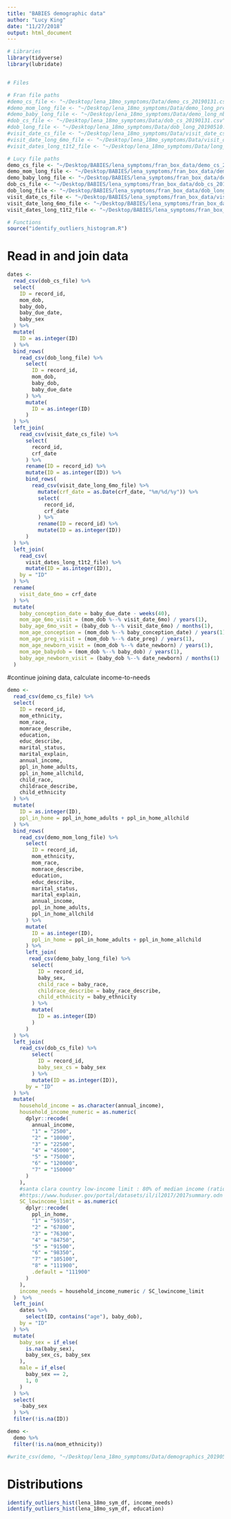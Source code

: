 ```yaml
---
title: "BABIES demographic data"
author: "Lucy King"
date: "11/27/2018"
output: html_document
---
```


```r
# Libraries
library(tidyverse)
library(lubridate)


# Files

# Fran file paths
#demo_cs_file <- "~/Desktop/lena_18mo_symptoms/Data/demo_cs_20190131.csv"
#demo_mom_long_file <- "~/Desktop/lena_18mo_symptoms/Data/demo_long_preg_20190131.csv"
#demo_baby_long_file <- "~/Desktop/lena_18mo_symptoms/Data/demo_long_nb_20190510.csv"
#dob_cs_file <- "~/Desktop/lena_18mo_symptoms/Data/dob_cs_20190131.csv"
#dob_long_file <- "~/Desktop/lena_18mo_symptoms/Data/dob_long_20190510.csv"
#visit_date_cs_file <- "~/Desktop/lena_18mo_symptoms/Data/visit_date_cs_20190131.csv"
#visit_date_long_6mo_file <- "~/Desktop/lena_18mo_symptoms/Data/visit_date_long_6mo_20190510.csv"
#visit_dates_long_t1t2_file <- "~/Desktop/lena_18mo_symptoms/Data/long_t1t2_dates_20190510.csv"

# Lucy file paths
demo_cs_file <- "~/Desktop/BABIES/lena_symptoms/fran_box_data/demo_cs_20190131.csv"
demo_mom_long_file <- "~/Desktop/BABIES/lena_symptoms/fran_box_data/demo_long_preg_20190131.csv"
demo_baby_long_file <- "~/Desktop/BABIES/lena_symptoms/fran_box_data/demo_long_nb_20190510.csv"
dob_cs_file <- "~/Desktop/BABIES/lena_symptoms/fran_box_data/dob_cs_20190131.csv"
dob_long_file <- "~/Desktop/BABIES/lena_symptoms/fran_box_data/dob_long_20190510.csv"
visit_date_cs_file <- "~/Desktop/BABIES/lena_symptoms/fran_box_data/visit_date_cs_20190131.csv"
visit_date_long_6mo_file <- "~/Desktop/BABIES/lena_symptoms/fran_box_data/visit_date_long_6mo_20190510.csv"
visit_dates_long_t1t2_file <- "~/Desktop/BABIES/lena_symptoms/fran_box_data/long_t1t2_dates_20190510.csv"

# Functions
source("identify_outliers_histogram.R")
```

# Read in and join data 
```r
dates <-
  read_csv(dob_cs_file) %>% 
  select(
    ID = record_id,
    mom_dob,
    baby_dob,
    baby_due_date,
    baby_sex
  ) %>% 
  mutate(
    ID = as.integer(ID)
  ) %>% 
  bind_rows(
    read_csv(dob_long_file) %>% 
      select(
        ID = record_id,
        mom_dob,
        baby_dob,
        baby_due_date
      ) %>% 
      mutate(
        ID = as.integer(ID)
      )
  ) %>% 
  left_join(
    read_csv(visit_date_cs_file) %>% 
      select(
        record_id,
        crf_date
      ) %>% 
      rename(ID = record_id) %>% 
      mutate(ID = as.integer(ID)) %>% 
      bind_rows(
        read_csv(visit_date_long_6mo_file) %>%
          mutate(crf_date = as.Date(crf_date, "%m/%d/%y")) %>%
          select(
            record_id,
            crf_date
          ) %>% 
          rename(ID = record_id) %>% 
          mutate(ID = as.integer(ID))
      )
  ) %>% 
  left_join(
    read_csv(
      visit_dates_long_t1t2_file) %>%
      mutate(ID = as.integer(ID)),
    by = "ID"
  ) %>% 
  rename(
    visit_date_6mo = crf_date 
  ) %>% 
  mutate(
    baby_conception_date = baby_due_date - weeks(40),
    mom_age_6mo_visit = (mom_dob %--% visit_date_6mo) / years(1),
    baby_age_6mo_vsit = (baby_dob %--% visit_date_6mo) / months(1),
    mom_age_conception = (mom_dob %--% baby_conception_date) / years(1),
    mom_age_preg_visit = (mom_dob %--% date_preg) / years(1),
    mom_age_newborn_visit = (mom_dob %--% date_newborn) / years(1),
    mom_age_babydob = (mom_dob %--% baby_dob) / years(1),
    baby_age_newborn_visit = (baby_dob %--% date_newborn) / months(1)
  )
```
#continue joining data, calculate income-to-needs
```r
demo <-
  read_csv(demo_cs_file) %>% 
  select(
    ID = record_id,
    mom_ethnicity, 
    mom_race,
    momrace_describe,
    education,
    educ_describe,
    marital_status,
    marital_explain,
    annual_income,
    ppl_in_home_adults,
    ppl_in_home_allchild,
    child_race,
    childrace_describe,
    child_ethnicity
  ) %>% 
  mutate(
    ID = as.integer(ID),
    ppl_in_home = ppl_in_home_adults + ppl_in_home_allchild
  ) %>% 
  bind_rows(
    read_csv(demo_mom_long_file) %>% 
      select(
        ID = record_id,
        mom_ethnicity, 
        mom_race,
        momrace_describe,
        education,
        educ_describe,
        marital_status,
        marital_explain,
        annual_income,
        ppl_in_home_adults,
        ppl_in_home_allchild
      ) %>% 
      mutate(
        ID = as.integer(ID),
        ppl_in_home = ppl_in_home_adults + ppl_in_home_allchild
      ) %>%
      left_join(
       read_csv(demo_baby_long_file) %>% 
        select(
          ID = record_id,
          baby_sex,
          child_race = baby_race,
          childrace_describe = baby_race_describe,
          child_ethnicity = baby_ethnicity
        ) %>% 
        mutate(
          ID = as.integer(ID)
        )  
      )
  ) %>% 
  left_join(
    read_csv(dob_cs_file) %>% 
        select(
          ID = record_id,
          baby_sex_cs = baby_sex
        ) %>% 
        mutate(ID = as.integer(ID)),
      by = "ID"
  ) %>% 
  mutate(
    household_income = as.character(annual_income),
    household_income_numeric = as.numeric(
      dplyr::recode(
        annual_income,
        "1" = "2500",
        "2" = "10000",
        "3" = "22500",
        "4" = "45000",
        "5" = "75000",
        "6" = "120000",
        "7" = "150000"
      )
    ),
    #santa clara country low-income limit : 80% of median income (ratios <= 1 are therefore "low income")
    #https://www.huduser.gov/portal/datasets/il/il2017/2017summary.odn
    SC_lowincome_limit = as.numeric(
      dplyr::recode(
        ppl_in_home,
        "1" = "59350",
        "2" = "67800",
        "3" = "76300", 
        "4" = "84750",
        "5" = "91500",
        "6" = "98350",
        "7" = "105100",
        "8" = "111900",
        .default = "111900"
      )
    ),
    income_needs = household_income_numeric / SC_lowincome_limit
  )  %>% 
  left_join(
    dates %>% 
      select(ID, contains("age"), baby_dob),
    by = "ID"
  ) %>% 
  mutate(
    baby_sex = if_else(
      is.na(baby_sex),
      baby_sex_cs, baby_sex
    ),
    male = if_else(
      baby_sex == 2,
      1, 0 
    )
  ) %>% 
  select(
    -baby_sex
  ) %>% 
  filter(!is.na(ID))

demo <-
  demo %>% 
  filter(!is.na(mom_ethnicity))

#write_csv(demo, "~/Desktop/lena_18mo_symptoms/Data/demographics_20190510.csv")
```

# Distributions
```r
identify_outliers_hist(lena_18mo_sym_df, income_needs)
identify_outliers_hist(lena_18mo_sym_df, education)
```



  
    

